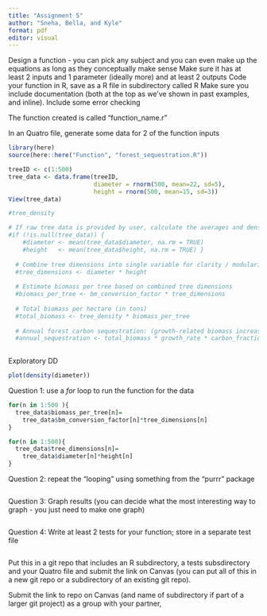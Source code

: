 ```yaml
---
title: "Assignment 5"
author: "Sneha, Bella, and Kyle"
format: pdf
editor: visual
---
```


Design a function - you can pick any subject and you can even make up the equations as long as they conceptually make sense Make sure it has at least 2 inputs and 1 parameter (ideally more) and at least 2 outputs Code your function in R, save as a R file in subdirectory called R Make sure you include documentation (both at the top as we've shown in past examples, and inline). Include some error checking

The function created is called "function_name.r"

In an Quatro file, generate some data for 2 of the function inputs

```r
library(here)
source(here::here("Function", "forest_sequestration.R"))

treeID <- c(1:500)
tree_data <- data.frame(treeID,
                        diameter = rnorm(500, mean=22, sd=5),
                        height = rnorm(500, mean=15, sd=3))
View(tree_data)

#tree_density

# If raw tree data is provided by user, calculate the averages and density.
#if (!is.null(tree_data)) {
    #diameter <- mean(tree_data$diameter, na.rm = TRUE)
    #height   <- mean(tree_data$height, na.rm = TRUE) }
  
  # Combine tree dimensions into single variable for clarity / modularity
  #tree_dimensions <- diameter * height
  
  # Estimate biomass per tree based on combined tree dimensions
  #biomass_per_tree <- bm_conversion_factor * tree_dimensions
  
  # Total biomass per hectare (in tons)
  #total_biomass <- tree_density * biomass_per_tree
  
  # Annual forest carbon sequestration: (growth-related biomass increase) * (carbon fraction)
  #annual_sequestration <- total_biomass * growth_rate * carbon_fraction
  

```

Exploratory DD

```r
plot(density(diameter))
```

Question 1: use a *for* loop to run the function for the data

```r
for(n in 1:500 ){
  tree_data$biomass_per_tree[n]=
    tree_data$bm_conversion_factor[n]*tree_dimensions[n]
}

for(n in 1:500){
  tree_data$tree_dimensions[n]=
    tree_data$diameter[n]*height[n]
}  

```

Question 2: repeat the "looping" using something from the "purrr" package

```r

```

Question 3: Graph results (you can decide what the most interesting way to graph - you just need to make one graph)

```r

```

Question 4: Write at least 2 tests for your function; store in a separate test file

```r

```

Put this in a git repo that includes an R subdirectory, a tests subsdirectory and your Quatro file and submit the link on Canvas (you can put all of this in a new git repo or a subdirectory of an existing git repo).

Submit the link to repo on Canvas (and name of subdirectory if part of a larger git project) as a group with your partner,

